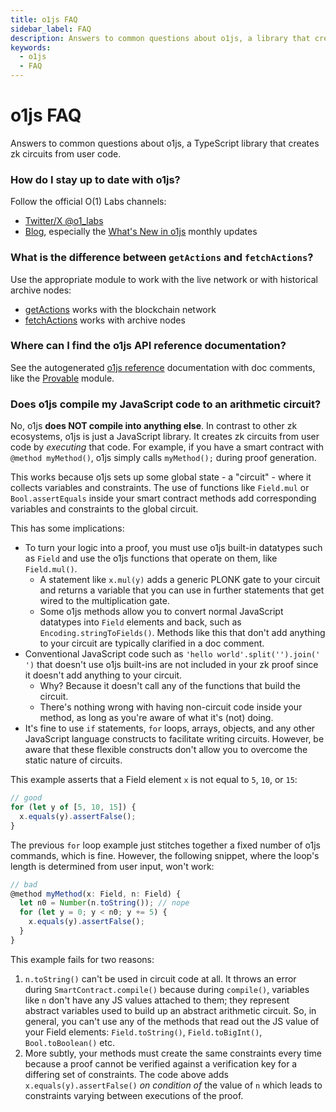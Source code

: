 ```yaml
---
title: o1js FAQ
sidebar_label: FAQ
description: Answers to common questions about o1js, a library that creates zk circuits from user code. Learn about the use of built-in o1js datatypes, functions, and the implications for proof generation.
keywords:
  - o1js
  - FAQ
---
```


# o1js FAQ

Answers to common questions about o1js, a TypeScript library that creates zk circuits from user code.

### How do I stay up to date with o1js?

Follow the official O(1) Labs channels:

- [Twitter/X @o1_labs](https://twitter.com/o1_labs)
- [Blog](https://blog.o1labs.org/), especially the [What's New in o1js](https://blog.o1labs.org/search?q=o1js) monthly updates

### What is the difference between `getActions` and `fetchActions`?

Use the appropriate module to work with the live network or with historical archive nodes:

- [getActions](/zkapps/o1js-reference/modules/Mina#getactions) works with the blockchain network
- [fetchActions](/zkapps/o1js-reference/modules/Mina#fetchactions) works with archive nodes

### Where can I find the o1js API reference documentation?

See the autogenerated [o1js reference](/zkapps/o1js-reference) documentation with doc comments, like the [Provable](/zkapps/o1js-reference/interfaces/Provable) module.

### Does o1js compile my JavaScript code to an arithmetic circuit?

No, o1js **does NOT compile into anything else**. In contrast to other zk ecosystems, o1js is just a JavaScript library. It creates zk circuits from user code by _executing_ that code. For example, if you have a smart contract with `@method myMethod()`, o1js simply calls `myMethod();` during proof generation.

This works because o1js sets up some global state - a "circuit" - where it collects variables and constraints. The use of functions like `Field.mul` or `Bool.assertEquals` inside your smart contract methods add corresponding variables and constraints to the global circuit.

This has some implications:

- To turn your logic into a proof, you must use o1js built-in datatypes such as `Field` and use the o1js functions that operate on them, like `Field.mul()`.
  - A statement like `x.mul(y)` adds a generic PLONK gate to your circuit and returns a variable that you can use in further statements that get wired to the multiplication gate.
  - Some o1js methods allow you to convert normal JavaScript datatypes into `Field` elements and back, such as `Encoding.stringToFields()`. Methods like this that don't add anything to your circuit are typically clarified in a doc comment.
- Conventional JavaScript code such as `'hello world'.split('').join(' ')` that doesn't use o1js built-ins are not included in your zk proof since it doesn't add anything to your circuit.
  - Why? Because it doesn't call any of the functions that build the circuit.
  - There's nothing wrong with having non-circuit code inside your method, as long as you're aware of what it's (not) doing.
- It's fine to use `if` statements, `for` loops, arrays, objects, and any other JavaScript language constructs to facilitate writing circuits. However, be aware that these flexible constructs don't allow you to overcome the static nature of circuits.

This example asserts that a Field element `x` is not equal to `5`, `10`, or `15`:

```ts
// good
for (let y of [5, 10, 15]) {
  x.equals(y).assertFalse();
}
```

The previous `for` loop example just stitches together a fixed number of o1js commands, which is fine. However, the following snippet, where the loop's length is determined from user input, won't work:

```ts
// bad
@method myMethod(x: Field, n: Field) {
  let n0 = Number(n.toString()); // nope
  for (let y = 0; y < n0; y += 5) {
    x.equals(y).assertFalse();
  }
}
```

This example fails for two reasons:

1. `n.toString()` can't be used in circuit code at all. It throws an error during `SmartContract.compile()` because during `compile()`, variables like `n` don't have any JS values attached to them; they represent abstract variables used to build up an abstract arithmetic circuit. So, in general, you can't use any of the methods that read out the JS value of your Field elements: `Field.toString()`, `Field.toBigInt()`, `Bool.toBoolean()` etc.
2. More subtly, your methods must create the same constraints every time because a proof cannot be verified against a verification key for a differing set of constraints. The code above adds `x.equals(y).assertFalse()` _on condition of_ the value of `n` which leads to constraints varying between executions of the proof.

